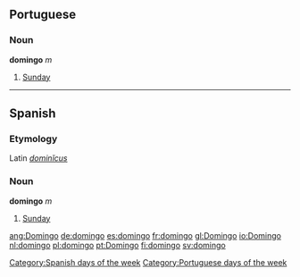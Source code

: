 == Portuguese ==
===Noun===
'''domingo''' ''m''

#[[Sunday]]

----

==Spanish==
===Etymology===
Latin ''[[dominicus|dominĭcus]]''

===Noun===
'''domingo''' ''m''

#[[Sunday]]

[[Category:Spanish days of the week]]
[[Category:Portuguese days of the week]]

[[ang:Domingo]]
[[de:domingo]]
[[es:domingo]]
[[fr:domingo]]
[[gl:Domingo]]
[[io:Domingo]]
[[nl:domingo]]
[[pl:domingo]]
[[pt:Domingo]]
[[fi:domingo]]
[[sv:domingo]]